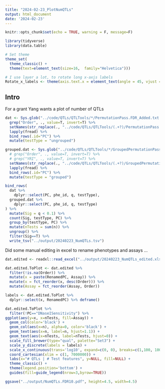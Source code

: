 ```yaml
---
title: "2024-02-23_PlotNumQTLs"
output: html_document
date: '2024-02-23'
---
```


```r
knitr::opts_chunk$set(echo = TRUE, warning = F, message=F)
```

```r
library(tidyverse)
library(data.table)

# Set theme
theme_set(
  theme_classic() +
  theme(text=element_text(size=16,  family="Helvetica")))

# I use layer a lot, to rotate long x-axis labels
Rotate_x_labels <- theme(axis.text.x = element_text(angle = 45, vjust = 1, hjust=1))
```


## Intro

For a grant Yang wants a plot of number of QTLs

```r

dat <- Sys.glob("../code/QTLs/QTLTools/*/PermutationPass.FDR_Added.txt.gz") %>%
  grep("Order", ., value=T, invert=T) %>%
  setNames(str_replace(., "../code/QTLs/QTLTools/(.+?)/PermutationPass.FDR_Added.txt.gz", "\\1")) %>%
  lapply(fread) %>%
  bind_rows(.id="PC") %>%
  mutate(testType = "ungrouped")

grouped.dat <- Sys.glob("../code/QTLs/QTLTools/*/GroupedPermutationPass.FDR_Added.txt.gz") %>%
  # grep("Order", ., value=T, invert=T) %>%
  # grep("YRI", ., value=T, invert=T) %>%
  setNames(str_replace(., "../code/QTLs/QTLTools/(.+?)/GroupedPermutationPass.FDR_Added.txt.gz", "\\1")) %>%
  lapply(fread) %>%
  bind_rows(.id="PC") %>%
  mutate(testType = "grouped")

bind_rows(
  dat %>%
    dplyr::select(PC, phe_id, q, testType),
  grouped.dat %>%
    dplyr::select(PC, phe_id, q, testType)
) %>%
  mutate(Sig = q < 0.1) %>%
  count(Sig, testType, PC) %>%
  group_by(testType, PC) %>%
  mutate(nTests = sum(n)) %>%
  ungroup() %>%
  filter(Sig==T) %>%
  write_tsv("../output/20240223_NumQTLs.tsv")


```

Did some manual editing in excel to rename phenotypes and assays ...

```r
dat.edited <- readxl::read_excel("../output/20240223_NumQTLs_edited.xlsx")

dat.edited.ToPlot <- dat.edited %>%
  filter(!is.na(Order)) %>%
  mutate(x = paste(RenamedPC, Assay)) %>%
  mutate(x = fct_reorder(x, desc(Order))) %>%
  mutate(Assay = fct_reorder(Assay, Order))

labels <- dat.edited.ToPlot %>%
  dplyr::select(x, RenamedPC) %>% deframe()

dat.edited.ToPlot %>%
  filter(!PC=="DNaseISensitivity") %>%
ggplot(aes(y=x, x=nTests, fill=Assay)) +
  geom_col(color='black') +
  geom_col(aes(x=n), alpha=0, color='black') +
  geom_text(aes(x=n, label=n, hjust=1.1)) +
  geom_text(aes(x=nTests, label=nTests, hjust=0)) +
  scale_fill_brewer(type="qual", palette="Set3") +
  scale_y_discrete(labels = labels) +
  scale_x_continuous(trans='log10', expand=c(0, 0), breaks=c(1,100, 10000, 1E6), labels=c(1, 100, "10K", "1M")) +
  coord_cartesian(xlim = c(1, 7000000)) +
  labs(x="# QTLs | # Test features", y=NULL, fill=NULL) +
  theme_classic() +
  theme(legend.position='bottom') +
  guides(fill=guide_legend(nrow=3,byrow=TRUE))

ggsave("../output/NumQTLs.FDR10.pdf", height=4.5, width=4.5)
```

